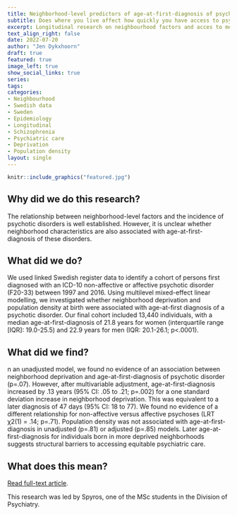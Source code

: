 ```yaml
---
title: Neighborhood-level predictors of age-at-first-diagnosis of psychotic disorders
subtitle: Does where you live affect how quickly you have access to psychiatric are?
excerpt: Longitudinal research on neighbourhood factors and acces to mental health care, led by MSc student Spyros Spyridonidis.
text_align_right: false
date: 2022-07-20
author: "Jen Dykxhoorn"
draft: true
featured: true
image_left: true
show_social_links: true
series:
tags: 
categories:
- Neighbourhood
- Swedish data
- Sweden
- Epidemiology
- Longitudinal
- Schizophrenia
- Psychiatric care
- Deprivation
- Population density
layout: single
---
```


```r
knitr::include_graphics("featured.jpg")
```

## Why did we do this research?
The relationship between neighborhood-level factors and the incidence of psychotic disorders is well established. However, it is unclear whether neighborhood characteristics are also associated with age-at-first-diagnosis of these disorders.


## What did we do? 
We used linked Swedish register data to identify a cohort of persons first diagnosed with an ICD-10 non-affective or affective psychotic disorder (F20-33) between 1997 and 2016. Using multilevel mixed-effect linear modelling, we investigated whether neighborhood deprivation and population density at birth were associated with age-at-first diagnosis of a psychotic disorder. Our final cohort included 13,440 individuals, with a median age-at-first-diagnosis of 21.8 years for women (interquartile range [IQR]: 19.0-25.5) and 22.9 years for men (IQR: 20.1-26.1; p<.0001).


## What did we find? 
n an unadjusted model, we found no evidence of an association between neighborhood deprivation and age-at-first-diagnosis of psychotic disorder (p=.07). However, after multivariable adjustment, age-at-first-diagnosis increased by .13 years (95% CI: .05 to .21; p=.002) for a one standard deviation increase in neighborhood deprivation. This was equivalent to a later diagnosis of 47 days (95% CI: 18 to 77). We found no evidence of a different relationship for non-affective versus affective psychoses (LRT χ2(1) = .14; p=.71). Population density was not associated with age-at-first-diagnosis in unadjusted (p=.81) or adjusted (p=.85) models. Later age-at-first-diagnosis for individuals born in more deprived neighborhoods suggests structural barriers to accessing equitable psychiatric care.

## What does this mean?

[Read full-text article](addlink.com). 

This research was led by Spyros, one of the MSc students in the Division of Psychiatry. 

 




